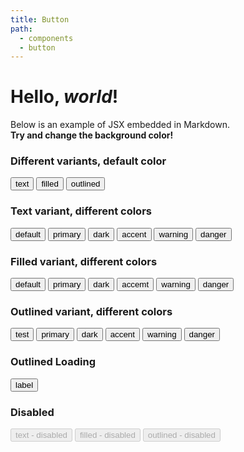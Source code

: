 ```yaml
---
title: Button
path:
  - components
  - button
---
```



# Hello, _world_!

Below is an example of JSX embedded in Markdown. <br /> **Try and change
the background color!**

### Different variants, default color

<Button variant="text">text</Button>
<Button variant="filled">filled</Button>
<Button variant="outlined">outlined</Button>

### Text variant, different colors

<Button variant="text">default</Button>
<Button variant="text" color="primary">
  primary
</Button>
<Button variant="text" color="dark">
  dark
</Button>
<Button variant="text" color="accent">
  accent
</Button>
<Button variant="text" color="warning">
  warning
</Button>
<Button variant="text" color="danger">
  danger
</Button>

### Filled variant, different colors

<Button variant="filled">default</Button>
<Button variant="filled" color="primary">
  primary
</Button>
<Button variant="filled" color="dark">
  dark
</Button>
<Button variant="filled" color="accent">
  accemt
</Button>
<Button variant="filled" color="warning">
  warning
</Button>
<Button variant="filled" color="danger">
  danger
</Button>

### Outlined variant, different colors

<Button variant="outlined">test</Button>
<Button variant="outlined" color="primary">
  primary
</Button>
<Button variant="outlined" color="dark">
  dark
</Button>
<Button variant="outlined" color="accent">
  accent
</Button>
<Button variant="outlined" color="warning">
  warning
</Button>
<Button variant="outlined" color="danger">
  danger
</Button>

### Outlined Loading

<Button variant="outlined" loading>
  label
</Button>

### Disabled

<Button variant="text" disabled>
  text - disabled
</Button>
<Button variant="filled" disabled>
  filled - disabled
</Button>
<Button variant="outlined" disabled>
  outlined - disabled
</Button>
